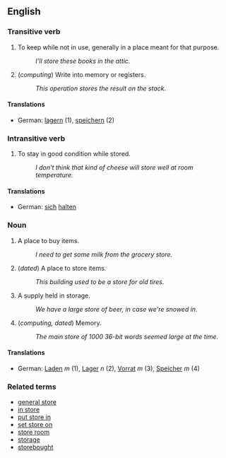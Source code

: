 ==English==

===Transitive verb===
# To keep while not in use, generally in a place meant for that purpose.
#: ''I'll store these books in the attic.''
# (''computing'') Write into memory or registers.
#: ''This operation stores the result on the stack.''

====Translations====
*German: [[lagern]] (1), [[speichern]] (2)

===Intransitive verb===
# To stay in good condition while stored.
#: ''I don't think that kind of cheese will store well at room temperature.''

====Translations====
*German: [[sich]] [[halten]]

===Noun===
# A place to buy items.
#: ''I need to get some milk from the grocery store.''
# (''dated'') A place to store items.
#: ''This building used to be a store for old tires.''
# A supply held in storage.
#: ''We have a large store of beer, in case we're snowed in.''
# (''computing, dated'') Memory.
#: ''The main store of 1000 36-bit words seemed large at the time.''

====Translations====
*German: [[Laden]] ''m'' (1), [[Lager]] ''n'' (2), [[Vorrat]] ''m'' (3), [[Speicher]] ''m'' (4)

===Related terms===
*[[general store]]
*[[in store]]
*[[put store in]]
*[[set store on]]
*[[store room]]
*[[storage]]
*[[storebought]]